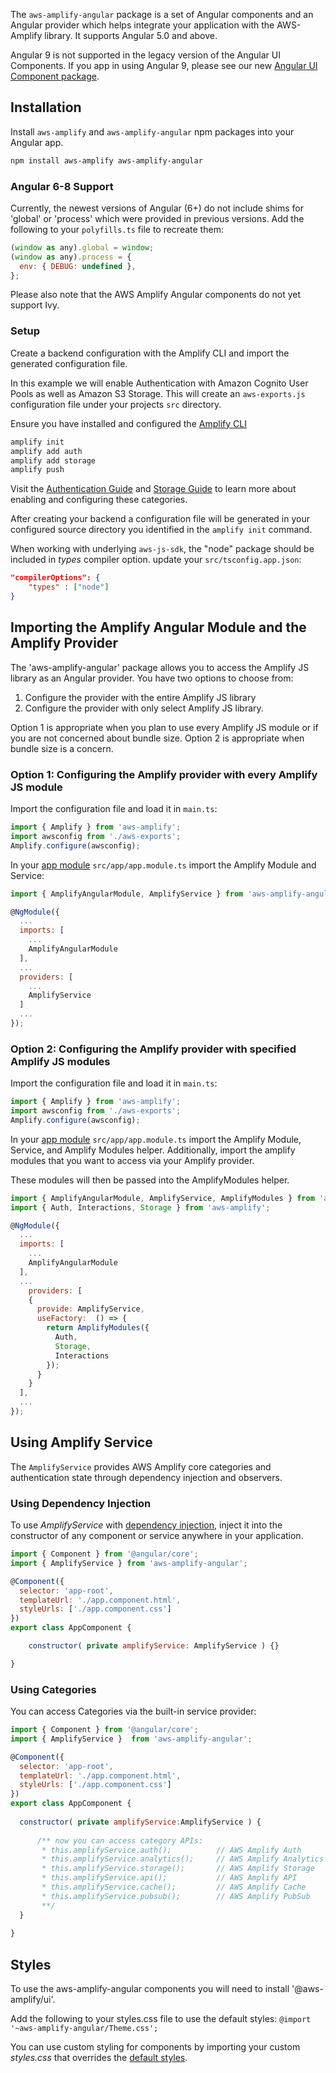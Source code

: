 The `aws-amplify-angular` package is a set of Angular components and an Angular provider which helps integrate your application with the AWS-Amplify library.  It supports Angular 5.0 and above.

<Callout>

Angular 9 is not supported in the legacy version of the Angular UI Components. If you app in using Angular 9, please see our new [Angular UI Component package](https://docs.amplify.aws/ui/q/framework/angular).

</Callout>

## Installation

Install `aws-amplify` and `aws-amplify-angular` npm packages into your Angular app.

```bash
npm install aws-amplify aws-amplify-angular 
```

### Angular 6-8 Support

Currently, the newest versions of Angular (6+) do not include shims for 'global' or 'process' which were provided in previous versions. Add the following to your `polyfills.ts` file to recreate them: 

```javascript
(window as any).global = window;
(window as any).process = {
  env: { DEBUG: undefined },
};
``` 

Please also note that the AWS Amplify Angular components do not yet support Ivy.

### Setup

Create a backend configuration with the Amplify CLI and import the generated configuration file. 

In this example we will enable Authentication with Amazon Cognito User Pools as well as Amazon S3 Storage. This will create an `aws-exports.js` configuration file under your projects `src` directory. 

Ensure you have installed and configured the [Amplify CLI](/cli/start/install)

```bash
amplify init
amplify add auth
amplify add storage
amplify push
```

Visit the [Authentication Guide](/lib/auth/getting-started) and [Storage Guide](/lib/storage/getting-started) to learn more about enabling and configuring these categories.

After creating your backend a configuration file will be generated in your configured source directory you identified in the `amplify init` command.

When working with underlying `aws-js-sdk`, the "node" package should be included in *types* compiler option. update your `src/tsconfig.app.json`:
```json
"compilerOptions": {
    "types" : ["node"]
}
```

## Importing the Amplify Angular Module and the Amplify Provider

The 'aws-amplify-angular' package allows you to access the Amplify JS library as an Angular provider.  You have two options to choose from:

1. Configure the provider with the entire Amplify JS library
2. Configure the provider with only select Amplify JS library.

Option 1 is appropriate when you plan to use every Amplify JS module or if you are not concerned about bundle size.  Option 2 is appropriate when bundle size is a concern.  

### Option 1: Configuring the Amplify provider with every Amplify JS module

Import the configuration file and load it in `main.ts`: 

```javascript
import { Amplify } from 'aws-amplify';
import awsconfig from './aws-exports';
Amplify.configure(awsconfig);
```

In your [app module](https://angular.io/guide/bootstrapping) `src/app/app.module.ts` import the Amplify Module and Service:

```javascript
import { AmplifyAngularModule, AmplifyService } from 'aws-amplify-angular';

@NgModule({
  ...
  imports: [
    ...
    AmplifyAngularModule
  ],
  ...
  providers: [
    ...
    AmplifyService
  ]
  ...
});
```

### Option 2: Configuring the Amplify provider with specified Amplify JS modules

Import the configuration file and load it in `main.ts`: 

```javascript
import { Amplify } from 'aws-amplify';
import awsconfig from './aws-exports';
Amplify.configure(awsconfig);
```

In your [app module](https://angular.io/guide/bootstrapping) `src/app/app.module.ts` import the Amplify Module, Service, and Amplify Modules helper.  Additionally, import the amplify modules that you want to access via your Amplify provider.

These modules will then be passed into the AmplifyModules helper.

```javascript
import { AmplifyAngularModule, AmplifyService, AmplifyModules } from 'aws-amplify-angular';
import { Auth, Interactions, Storage } from 'aws-amplify';

@NgModule({
  ...
  imports: [
    ...
    AmplifyAngularModule
  ],
  ...
    providers: [
    {
      provide: AmplifyService,
      useFactory:  () => {
        return AmplifyModules({
          Auth,
          Storage,
          Interactions
        });
      }
    }
  ],
  ...
});
```

## Using Amplify Service

The `AmplifyService` provides AWS Amplify core categories and authentication state through dependency injection and observers.

### Using Dependency Injection

To use *AmplifyService* with [dependency injection](https://angular.io/guide/dependency-injection-in-action), inject it into the constructor of any component or service anywhere in your application.

```javascript
import { Component } from '@angular/core';
import { AmplifyService } from 'aws-amplify-angular';

@Component({
  selector: 'app-root',
  templateUrl: './app.component.html',
  styleUrls: ['./app.component.css']
})
export class AppComponent {

    constructor( private amplifyService: AmplifyService ) {}

}
```

### Using Categories

You can access Categories via the built-in service provider:

```javascript
import { Component } from '@angular/core';
import { AmplifyService }  from 'aws-amplify-angular';

@Component({
  selector: 'app-root',
  templateUrl: './app.component.html',
  styleUrls: ['./app.component.css']
})
export class AppComponent {
  
  constructor( private amplifyService:AmplifyService ) {
      
      /** now you can access category APIs:
       * this.amplifyService.auth();          // AWS Amplify Auth
       * this.amplifyService.analytics();     // AWS Amplify Analytics
       * this.amplifyService.storage();       // AWS Amplify Storage
       * this.amplifyService.api();           // AWS Amplify API
       * this.amplifyService.cache();         // AWS Amplify Cache
       * this.amplifyService.pubsub();        // AWS Amplify PubSub
       **/
  }
  
}
```

## Styles

To use the aws-amplify-angular components you will need to install '@aws-amplify/ui'.

Add the following to your styles.css file to use the default styles:
```@import '~aws-amplify-angular/Theme.css';```

You can use custom styling for components by importing your custom *styles.css* that overrides the <a href="https://github.com/aws-amplify/amplify-js/blob/main/packages/aws-amplify-angular/theme.css" target="_blank">default styles</a>.
